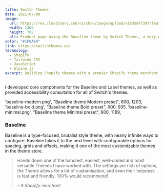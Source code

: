 ```yaml
---
title: Switch Themes
date: 2021-07-08
image:
  url: https://res.cloudinary.com/nicchan/image/upload/v1635047397/featured-switch-themes.png
  width: 1366
  height: 768
  alt: Product page using the Baseline theme by Switch Themes, a very minimal, brutalist inspired theme.
color: "#1F0A64"
link: https://switchthemes.co/
technology:
  - Shopify
  - Tailwind CSS
  - JavaScript
  - Alpine.js
excerpt: Building Shopify themes with a premier Shopify theme merchant.
---
```


I developed core components for the Baseline and Label themes, as well as
provided accessibility consultation for all of Switch's themes.

'baseline-modern.png',
"Baseline theme Modern preset",
600,
1203,
'baseline-bold.png',
"Baseline theme Bold preset",
600,
935,
'baseline-minimal.png',
"Baseline theme Minimal preset",
600,
1189,

<h3>Baseline</h3>
<p>
	Baseline is a type-focused, brutalist style theme, with nearly infinite ways
	to configure. Baseline takes it to the next level with configurable options
	for spacing, grids and offsets, making it one of the most customizable themes
	in the theme store.
</p>

<blockquote class="testimonial">
	<p class="testimonial__text">
		Hands down one of the handiest, easiest, well-coded and most versatile
		Themes I have worked with. The settings are rich of options, the Theme
		allows for a lot of customisation, and even their helpdesk is fast and
		friendly. 100% would recommend!
	</p>
	<cite class="testimonial__author">– A Shopify merchant</cite>
</blockquote>
